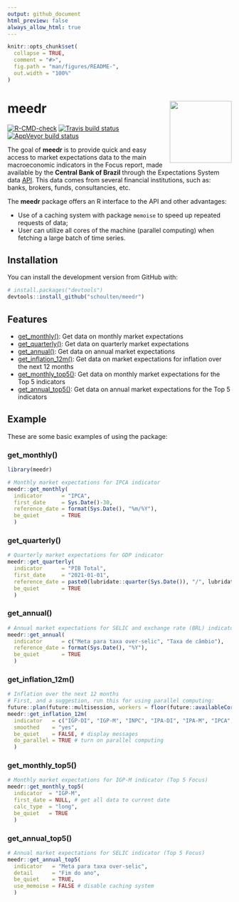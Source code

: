 ```yaml
---
output: github_document
html_preview: false
always_allow_html: true
---
```


<!-- README.md is generated from README.Rmd. Please edit that file -->

```r
knitr::opts_chunk$set(
  collapse = TRUE,
  comment = "#>",
  fig.path = "man/figures/README-",
  out.width = "100%"
)
```

# meedr <img src='man/figures/logo.png' align="right" height="139" />

<!-- badges: start -->
[![R-CMD-check](https://github.com/schoulten/meedr/workflows/R-CMD-check/badge.svg)](https://github.com/schoulten/meedr/actions)
[![Travis build status](https://travis-ci.com/schoulten/meedr.svg?branch=main)](https://travis-ci.com/schoulten/meedr)
[![AppVeyor build status](https://ci.appveyor.com/api/projects/status/github/schoulten/meedr?branch=main&svg=true)](https://ci.appveyor.com/project/schoulten/meedr)
<!-- badges: end -->

The goal of **meedr** is to provide quick and easy access to market expectations data to the main macroeconomic indicators in the Focus report, made available by the **Central Bank of Brazil** through the Expectations System data [API](https://olinda.bcb.gov.br/olinda/servico/Expectativas/versao/v1/aplicacao#!/recursos). This data comes from several financial institutions, such as: banks, brokers, funds, consultancies, etc.

The **meedr** package offers an R interface to the API and other advantages:

- Use of a caching system with package `memoise` to speed up repeated requests of data;
- User can utilize all cores of the machine (parallel computing) when fetching a large batch of time series.

## Installation

<!--
You can install the released version of meedr from [CRAN](https://CRAN.R-project.org) with:

``` r
install.packages("meedr")
```
-->
You can install the development version from GitHub with:

```r
# install.packages("devtools")
devtools::install_github("schoulten/meedr")
```

## Features

- [get_monthly()](#get_monthly): Get data on monthly market expectations
- [get_quarterly()](#get_quarterly): Get data on quarterly market expectations
- [get_annual()](#get_annual): Get data on annual market expectations
- [get_inflation_12m()](#get_inflation_12m): Get data on market expectations for inflation over the next 12 months
- [get_monthly_top5()](#get_monthly_top5): Get data on monthly market expectations for the Top 5 indicators
- [get_annual_top5()](#get_annual_top5): Get data on annual market expectations for the Top 5 indicators

## Example

These are some basic examples of using the package:

### get_monthly(){#get_monthly}

```r
library(meedr)

# Monthly market expectations for IPCA indicator
meedr::get_monthly(
  indicator      = "IPCA",
  first_date     = Sys.Date()-30,
  reference_date = format(Sys.Date(), "%m/%Y"),
  be_quiet       = TRUE
  )
```

### get_quarterly(){#get_quarterly}

```r
# Quarterly market expectations for GDP indicator
meedr::get_quarterly(
  indicator      = "PIB Total",
  first_date     = "2021-01-01",
  reference_date = paste0(lubridate::quarter(Sys.Date()), "/", lubridate::year(Sys.Date())),
  be_quiet       = TRUE
  )
```

### get_annual(){#get_annual}

```r
# Annual market expectations for SELIC and exchange rate (BRL) indicator
meedr::get_annual(
  indicator      = c("Meta para taxa over-selic", "Taxa de câmbio"),
  reference_date = format(Sys.Date(), "%Y"),
  be_quiet       = TRUE
  )
```

### get_inflation_12m(){#get_inflation_12m}

```r
# Inflation over the next 12 months
# First, and a suggestion, run this for using parallel computing:
future::plan(future::multisession, workers = floor(future::availableCores()/2))
meedr::get_inflation_12m(
  indicator   = c("IGP-DI", "IGP-M", "INPC", "IPA-DI", "IPA-M", "IPCA", "IPCA-15", "IPC-FIPE"),
  smoothed    = "yes",
  be_quiet    = FALSE, # display messages
  do_parallel = TRUE # turn on parallel computing
  )
```

### get_monthly_top5(){#get_monthly_top5}

```r
# Monthly market expectations for IGP-M indicator (Top 5 Focus)
meedr::get_monthly_top5(
  indicator  = "IGP-M",
  first_date = NULL, # get all data to current date
  calc_type  = "long",
  be_quiet   = TRUE
  )
```

### get_annual_top5(){#get_annual_top5}

```r
# Annual market expectations for SELIC indicator (Top 5 Focus)
meedr::get_annual_top5(
  indicator   = "Meta para taxa over-selic",
  detail      = "Fim do ano",
  be_quiet    = TRUE,
  use_memoise = FALSE # disable caching system
  )
```
